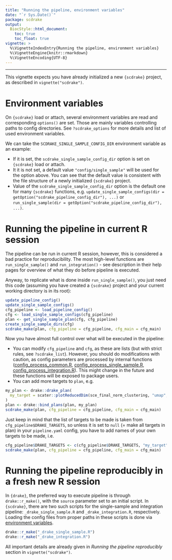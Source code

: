 ```yaml
---
title: "Running the pipeline, environment variables"
date: "`r Sys.Date()`"
package: scdrake
output:
  BiocStyle::html_document:
    toc: true
    toc_float: true
vignette: >
  %\VignetteIndexEntry{Running the pipeline, environment variables}
  %\VignetteEngine{knitr::rmarkdown}
  %\VignetteEncoding{UTF-8}  
---
```


<script>
$(document).ready(function(){
  $('[data-toggle="tooltip"]').tooltip(); 
});
</script>

***

This vignette expects you have already initialized a new `{scdrake}` project, as described in `vignette("scdrake")`.

# Environment variables

On `{scdrake}` load or
<a data-toggle="tooltip" title="(i.e. when you call some function from a package, e.g. `drake::run_single_sample()`)">attach</a>,
several environment variables are read and corresponding `options()` are set. Those are mainly variables controlling
paths to config directories. See `?scdrake_options` for more details and list of used environment variables.

We can take the `SCDRAKE_SINGLE_SAMPLE_CONFIG_DIR` environment variable as an example:

- If it is set, the `scdrake_single_sample_config_dir` option is set on `{scdrake}` load or attach.
- It it is not set, a default value `"config/single_sample"` will be used for the option above.
  You can see that the default value is consistent with the file structure of a newly initialized `{scdrake}` project.
- Value of the `scdrake_single_sample_config_dir` option is the default one for many `{scdrake}` functions, e.g.
  `update_single_sample_configs(dir = getOption("scdrake_pipeline_config_dir"), ...)` or
  `run_single_sample(dir = getOption("scdrake_pipeline_config_dir"), ...)`.

# Running the pipeline in current R session

The pipeline can be run in current R session, however, this is considered a bad practice for reproducibility.
The most high-level functions are `run_single_sample()` and `run_integration()` - see description in their help pages
for overview of what they do before pipeline is executed.

Anyway, to replicate what is done inside `run_single_sample()`, you just need this code (assuming you have created
a `{scdrake}` project and your current working directory is in its root):

```r
update_pipeline_config()
update_single_sample_configs()
cfg_pipeline <- load_pipeline_config()
cfg <- load_single_sample_configs(cfg_pipeline)
plan <- get_single_sample_plan(cfg, cfg_pipeline)
create_single_sample_dirs(cfg)
scdrake_make(plan, cfg_pipeline = cfg_pipeline, cfg_main = cfg_main)
```

Now you have almost full control over what will be executed in the pipeline:

- You can modify `cfg_pipeline` and `cfg`, as these are lists (but with strict rules, see `?scdrake_list`).
  However, you should do modifications with caution, as config parameters are processed by internal functions
  ([config_process_common.R](https://github.com/bioinfocz/scdrake/tree/main/R/config_process_common.R),
  [config_process_single_sample.R](https://github.com/bioinfocz/scdrake/tree/main/R/config_process_single_sample.R),
  [config_process_integration.R](https://github.com/bioinfocz/scdrake/tree/main/R/config_process_integration.R)).
  This might change in the future and these functions will be exposed to package users.
- You can add more targets to `plan`, e.g.

```r
my_plan <- drake::drake_plan(
  my_target = scater::plotReducedDim(sce_final_norm_clustering, "umap", colour_by = "total")
)
plan <- drake::bind_plans(plan, my_plan)
scdrake_make(plan, cfg_pipeline = cfg_pipeline, cfg_main = cfg_main)
```

Just keep in mind that the list of targets to be made is taken from `cfg_pipeline$DRAKE_TARGETS`, so unless
it is set to `null` (= make all targets in plan) in your `pipeline.yaml` config,
you have to add names of your own targets to be made, i.e.

```r
cfg_pipeline$DRAKE_TARGETS <- c(cfg_pipeline$DRAKE_TARGETS, "my_target")
scdrake_make(plan, cfg_pipeline = cfg_pipeline, cfg_main = cfg_main)
```

# Running the pipeline reproducibly in a fresh new R session

In `{drake}`, the preferred way to execute pipeline is through `drake::r_make()`, with the `source` parameter set
to an initial script. In `{scdrake}`, there are two such scripts for the single-sample and integration pipeline:
`_drake_single_sample.R` and `_drake_integration.R`, respectively. Loading the config files from proper paths in these
scripts is done via [environment variables](#environment-variables).

```r
drake::r_make("_drake_single_sample.R")
drake::r_make("_drake_integration.R")
```

All important details are already given in *Running the pipeline reproducibly* section in `vignette("scdrake")`.

